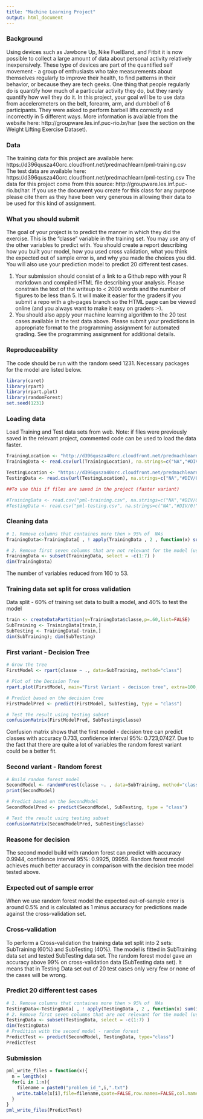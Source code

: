 ```yaml
---
title: "Machine Learning Project"
output: html_document
---
```


### Background
Using devices such as Jawbone Up, Nike FuelBand, and Fitbit it is now possible to collect a large amount of data about personal activity relatively inexpensively. These type of devices are part of the quantified self movement - a group of enthusiasts who take measurements about themselves regularly to improve their health, to find patterns in their behavior, or because they are tech geeks. One thing that people regularly do is quantify how much of a particular activity they do, but they rarely quantify how well they do it. In this project, your goal will be to use data from accelerometers on the belt, forearm, arm, and dumbbell of 6 participants. They were asked to perform barbell lifts correctly and incorrectly in 5 different ways. More information is available from the website here: http://groupware.les.inf.puc-rio.br/har (see the section on the Weight Lifting Exercise Dataset). 

### Data 
The training data for this project are available here: 
https://d396qusza40orc.cloudfront.net/predmachlearn/pml-training.csv
The test data are available here: 
https://d396qusza40orc.cloudfront.net/predmachlearn/pml-testing.csv
The data for this project come from this source: http://groupware.les.inf.puc-rio.br/har. If you use the document you create for this class for any purpose please cite them as they have been very generous in allowing their data to be used for this kind of assignment. 

### What you should submit
The goal of your project is to predict the manner in which they did the exercise. This is the "classe" variable in the training set. You may use any of the other variables to predict with. You should create a report describing how you built your model, how you used cross validation, what you think the expected out of sample error is, and why you made the choices you did. You will also use your prediction model to predict 20 different test cases. 

1. Your submission should consist of a link to a Github repo with your R markdown and compiled HTML file describing your analysis. Please constrain the text of the writeup to < 2000 words and the number of figures to be less than 5. It will make it easier for the graders if you submit a repo with a gh-pages branch so the HTML page can be viewed online (and you always want to make it easy on graders :-).
2. You should also apply your machine learning algorithm to the 20 test cases available in the test data above. Please submit your predictions in appropriate format to the programming assignment for automated grading. See the programming assignment for additional details. 

### Reproduceability
The code should be run with the random seed 1231. Necessary packages for the model are listed below.
```r
library(caret)
library(rpart)
library(rpart.plot)
library(randomForest)
set.seed(1231)
```

### Loading data
Load Training and Test data sets from web. Note: if files were previously saved in the relevant project, commented code can be used to load the data faster.
```r
TrainingLocation <- "http://d396qusza40orc.cloudfront.net/predmachlearn/pml-training.csv"
TrainingData <- read.csv(url(TrainingLocation), na.strings=c("NA","#DIV/0!",""))

TestingLocation <- "https://d396qusza40orc.cloudfront.net/predmachlearn/pml-testing.csv"
TestingData <- read.csv(url(TestingLocation), na.strings=c("NA","#DIV/0!",""))

##To use this if files are saved in the project (faster variant)

#TrainingData <- read.csv("pml-training.csv", na.strings=c("NA","#DIV/0!",""))
#TestingData <- read.csv("pml-testing.csv", na.strings=c("NA","#DIV/0!",""))
```

### Cleaning data
```r
# 1. Remove columns that containes more then > 95% of  NAs
TrainingData<-TrainingData[ , ! apply(TrainingData , 2 , function(x) sum(is.na(x))/nrow(TrainingData) >0.95)]

# 2. Remove first seven columns that are not relevant for the model (user names, IDs, window).
TrainingData <- subset(TrainingData, select = -c(1:7) )
dim(TrainingData)
```
The number of variables reduced from 160 to 53.

### Training data set split for cross validation
Data split - 60% of training set data to built a model, and 40% to test the model
```r
train <- createDataPartition(y=TrainingData$classe,p=.60,list=FALSE)
SubTraining <- TrainingData[train,]
SubTesting <- TrainingData[-train,]
dim(SubTraining); dim(SubTesting)
```

### First variant - Decision Tree
```r
# Grow the tree
FirstModel <- rpart(classe ~ ., data=SubTraining, method="class")

# Plot of the Decision Tree
rpart.plot(FirstModel, main="First Variant - decision tree", extra=100, under=TRUE, faclen=0)

# Predict based on the decision tree
FirstModelPred <- predict(FirstModel, SubTesting, type = "class")

# Test the result using testing subset
confusionMatrix(FirstModelPred, SubTesting$classe)
```
Confusion matrix shows that the first model - decision tree can predict classes with accuracy 0.733, confidence interval 95%: 0.723,07427. Due to the fact that there are quite a lot of variables the random forest variant could be a better fit. 

### Second variant - Random forest
```r
# Build random forest model
SecondModel <- randomForest(classe ~. , data=SubTraining, method="class")
print(SecondModel)

# Predict based on the SecondModel
SecondModelPred <- predict(SecondModel, SubTesting, type = "class")

# Test the result using testing subset
confusionMatrix(SecondModelPred, SubTesting$classe)
```

### Reasone for decision
The second model build with random forest can predict with accuracy 0.9944, confidence interval 95%: 0.9925, 09959. Random forest model achieves much better accuracy in comparison with the decision tree model tested above.

### Expected out of sample error
When we use random forest model the expected out-of-sample error is around 0.5% and is calculated as 1 minus accuracy for predictions made against the cross-validation set. 

### Cross-validation
To perform a Cross-validation the training data set split into 2 sets: SubTraining (60%) and SubTesting (40%). The model is fitted in SubTraining data set and tested SubTesting data set. The random forest model gave an accuracy above 99% on cross-validation data (SubTesting data set). It means that in Testing Data set out of 20 test cases only very few or none of the cases will be wrong.

### Predict 20 different test cases
```r
# 1. Remove columns that containes more then > 95% of  NAs
TestingData<-TestingData[ , ! apply(TestingData , 2 , function(x) sum(is.na(x))/nrow(TestingData) >0.95)]
# 2. Remove first seven columns that are not relevant for the model (user names, IDs, window).
TestingData <- subset(TestingData, select = -c(1:7) )
dim(TestingData)
# Predition with the second model - random forest
PredictTest <- predict(SecondModel, TestingData, type="class")
PredictTest
```

### Submission
```r
pml_write_files = function(x){
  n = length(x)
  for(i in 1:n){
    filename = paste0("problem_id_",i,".txt")
    write.table(x[i],file=filename,quote=FALSE,row.names=FALSE,col.names=FALSE)
  }
}
pml_write_files(PredictTest)
```